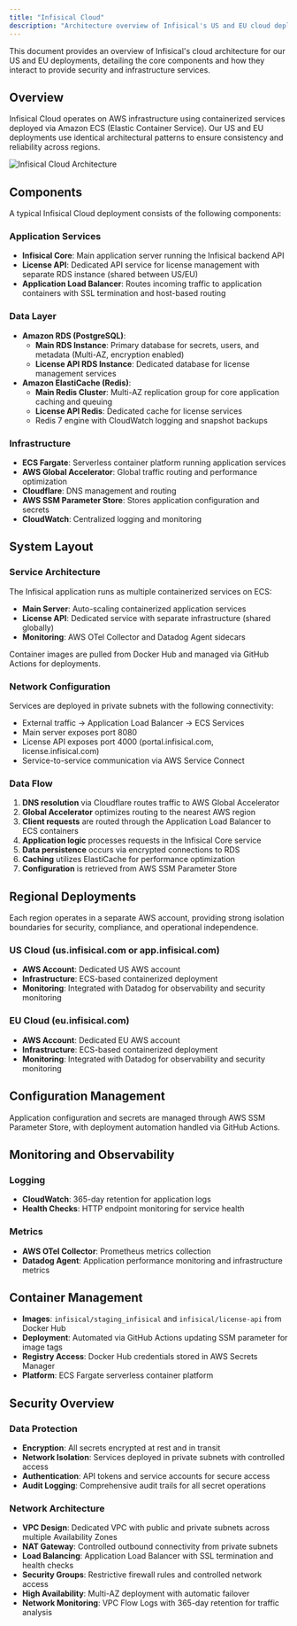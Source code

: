 ```yaml
---
title: "Infisical Cloud"
description: "Architecture overview of Infisical's US and EU cloud deployments"
---
```


This document provides an overview of Infisical's cloud architecture for our US and EU deployments, detailing the core components and how they interact to provide security and infrastructure services.

## Overview

Infisical Cloud operates on AWS infrastructure using containerized services deployed via Amazon ECS (Elastic Container Service). Our US and EU deployments use identical architectural patterns to ensure consistency and reliability across regions.

![Infisical Cloud Architecture](/images/self-hosting/reference-architectures/Infisical-AWS-ECS-architecture.jpeg)

## Components

A typical Infisical Cloud deployment consists of the following components:

### Application Services

- **Infisical Core**: Main application server running the Infisical backend API
- **License API**: Dedicated API service for license management with separate RDS instance (shared between US/EU)
- **Application Load Balancer**: Routes incoming traffic to application containers with SSL termination and host-based routing

### Data Layer

- **Amazon RDS (PostgreSQL)**:
  - **Main RDS Instance**: Primary database for secrets, users, and metadata (Multi-AZ, encryption enabled)
  - **License API RDS Instance**: Dedicated database for license management services
- **Amazon ElastiCache (Redis)**:
  - **Main Redis Cluster**: Multi-AZ replication group for core application caching and queuing
  - **License API Redis**: Dedicated cache for license services
  - Redis 7 engine with CloudWatch logging and snapshot backups

### Infrastructure

- **ECS Fargate**: Serverless container platform running application services
- **AWS Global Accelerator**: Global traffic routing and performance optimization
- **Cloudflare**: DNS management and routing
- **AWS SSM Parameter Store**: Stores application configuration and secrets
- **CloudWatch**: Centralized logging and monitoring

## System Layout

### Service Architecture

The Infisical application runs as multiple containerized services on ECS:

- **Main Server**: Auto-scaling containerized application services
- **License API**: Dedicated service with separate infrastructure (shared globally)
- **Monitoring**: AWS OTel Collector and Datadog Agent sidecars

Container images are pulled from Docker Hub and managed via GitHub Actions for deployments.

### Network Configuration

Services are deployed in private subnets with the following connectivity:

- External traffic → Application Load Balancer → ECS Services
- Main server exposes port 8080
- License API exposes port 4000 (portal.infisical.com, license.infisical.com)
- Service-to-service communication via AWS Service Connect

### Data Flow

1. **DNS resolution** via Cloudflare routes traffic to AWS Global Accelerator
2. **Global Accelerator** optimizes routing to the nearest AWS region
3. **Client requests** are routed through the Application Load Balancer to ECS containers
4. **Application logic** processes requests in the Infisical Core service
5. **Data persistence** occurs via encrypted connections to RDS
6. **Caching** utilizes ElastiCache for performance optimization
7. **Configuration** is retrieved from AWS SSM Parameter Store

## Regional Deployments

Each region operates in a separate AWS account, providing strong isolation boundaries for security, compliance, and operational independence.

### US Cloud (us.infisical.com or app.infisical.com)

- **AWS Account**: Dedicated US AWS account
- **Infrastructure**: ECS-based containerized deployment
- **Monitoring**: Integrated with Datadog for observability and security monitoring

### EU Cloud (eu.infisical.com)

- **AWS Account**: Dedicated EU AWS account
- **Infrastructure**: ECS-based containerized deployment
- **Monitoring**: Integrated with Datadog for observability and security monitoring

## Configuration Management

Application configuration and secrets are managed through AWS SSM Parameter Store, with deployment automation handled via GitHub Actions.

## Monitoring and Observability

### Logging

- **CloudWatch**: 365-day retention for application logs
- **Health Checks**: HTTP endpoint monitoring for service health

### Metrics

- **AWS OTel Collector**: Prometheus metrics collection
- **Datadog Agent**: Application performance monitoring and infrastructure metrics

## Container Management

- **Images**: `infisical/staging_infisical` and `infisical/license-api` from Docker Hub
- **Deployment**: Automated via GitHub Actions updating SSM parameter for image tags
- **Registry Access**: Docker Hub credentials stored in AWS Secrets Manager
- **Platform**: ECS Fargate serverless container platform

## Security Overview

### Data Protection

- **Encryption**: All secrets encrypted at rest and in transit
- **Network Isolation**: Services deployed in private subnets with controlled access
- **Authentication**: API tokens and service accounts for secure access
- **Audit Logging**: Comprehensive audit trails for all secret operations

### Network Architecture

- **VPC Design**: Dedicated VPC with public and private subnets across multiple Availability Zones
- **NAT Gateway**: Controlled outbound connectivity from private subnets
- **Load Balancing**: Application Load Balancer with SSL termination and health checks
- **Security Groups**: Restrictive firewall rules and controlled network access
- **High Availability**: Multi-AZ deployment with automatic failover
- **Network Monitoring**: VPC Flow Logs with 365-day retention for traffic analysis
